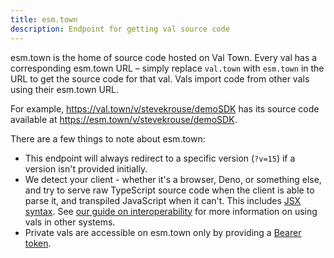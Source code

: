 ```yaml
---
title: esm.town
description: Endpoint for getting val source code
---
```


esm.town is the home of source code hosted on Val Town. Every val has a corresponding esm.town URL – simply replace `val.town` with `esm.town` in the URL to get the source code for that val. Vals import code from other vals using their esm.town URL.

For example, https://val.town/v/stevekrouse/demoSDK has its source code available at https://esm.town/v/stevekrouse/demoSDK.

There are a few things to note about esm.town:

- This endpoint will always redirect to a specific version (`?v=15`)
  if a version isn't provided initially.
- We detect your client - whether it's a browser, Deno, or something
  else, and try to serve raw TypeScript source code when the client
  is able to parse it, and transpiled JavaScript when it can't.
  This includes [JSX syntax](/vals/http/jsx/).
  See [our guide on interoperability](/guides/interop/) for more
  information on using vals in other systems.
- Private vals are accessible on esm.town only by providing a
  [Bearer token](/api/authentication).
